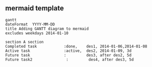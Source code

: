 
## mermaid template

```mermaid
gantt
dateFormat  YYYY-MM-DD
title Adding GANTT diagram to mermaid
excludes weekdays 2014-01-10

section A section
Completed task            :done,    des1, 2014-01-06,2014-01-08
Active task               :active,  des2, 2014-01-09, 3d
Future task               :         des3, after des2, 5d
Future task2               :         des4, after des3, 5d
```
